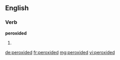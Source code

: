 ==English==

===Verb===
'''peroxided'''

# {{past of|[[peroxide]]}}

[[de:peroxided]]
[[fr:peroxided]]
[[mg:peroxided]]
[[vi:peroxided]]
